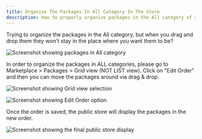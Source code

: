 ```yaml
---
title: Organize The Packages In All Category In The Store
description: How to properly organize packages in the All category of your marketplace store
---
```


Trying to organize the packages in the All category, but when you drag and drop them they won't stay in the place where you want them to be?

![Screenshot showing packages in All category](/img/marketplace/manage-store/8440473843351.jpg)

In order to organize the packages in ALL categories, please go to Marketplace > Packages > Grid view (NOT LIST view). Click on "Edit Order" and then you can move the packages around via drag & drop.

![Screenshot showing Grid view selection](/img/marketplace/manage-store/8440447870359.jpg)

![Screenshot showing Edit Order option](/img/marketplace/manage-store/8440448455831.jpg)

Once the order is saved, the public store will display the packages in the new order.

![Screenshot showing the final public store display](/img/marketplace/manage-store/8440449079319.jpg)